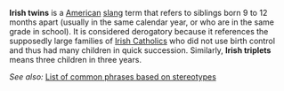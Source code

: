 '''Irish twins''' is a [[United States|American]] [[slang]] term that refers to siblings born 9 to 12 months apart (usually in the same calendar year, or who are in the same grade in school). It is considered derogatory because it references the supposedly large families of [[Irish Catholic]]s who did not use birth control and thus had many children in quick succession. Similarly, '''Irish triplets''' means three children in three years.

{{msg:stub}}

''See also:'' [[List of common phrases based on stereotypes]]